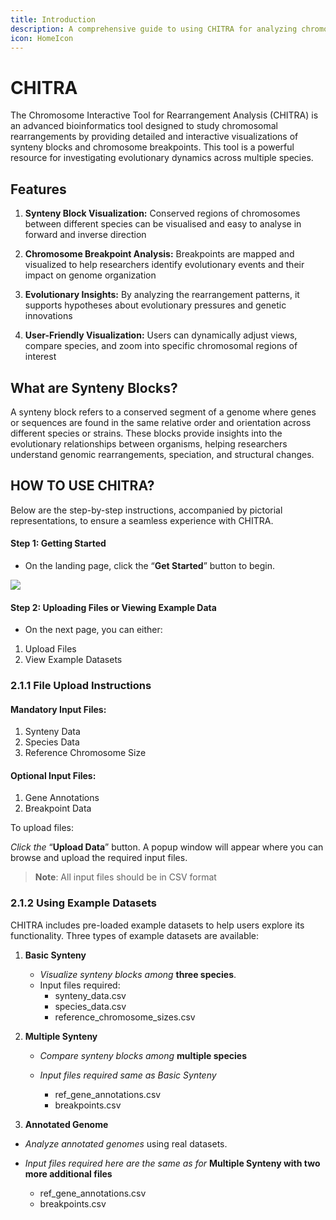 ```yaml
---
title: Introduction
description: A comprehensive guide to using CHITRA for analyzing chromosomal rearrangements
icon: HomeIcon
---
```


# CHITRA

The Chromosome Interactive Tool for Rearrangement Analysis (CHITRA) is an advanced bioinformatics tool designed to study chromosomal rearrangements by providing detailed and interactive visualizations of synteny blocks and chromosome breakpoints. This tool is a powerful resource for investigating evolutionary dynamics across multiple species.

## Features

1. **Synteny Block Visualization:** Conserved regions of chromosomes between different species can be visualised and easy to analyse in forward and inverse direction

2. **Chromosome Breakpoint Analysis:** Breakpoints are mapped and visualized to help researchers identify evolutionary events and their impact on genome organization

3. **Evolutionary Insights:** By analyzing the rearrangement patterns, it supports hypotheses about evolutionary pressures and genetic innovations

4. **User-Friendly Visualization:** Users can dynamically adjust views, compare species, and zoom into specific chromosomal regions of interest

## What are Synteny Blocks?

A synteny block refers to a conserved segment of a genome where genes or sequences are found in the same relative order and orientation across different species or strains. These blocks provide insights into the evolutionary relationships between organisms, helping researchers understand genomic rearrangements, speciation, and structural changes.

## **HOW TO USE CHITRA?**

Below are the step-by-step instructions, accompanied by pictorial representations, to ensure a seamless experience with CHITRA.

#### **Step 1: Getting Started**

- On the landing page, click the “**Get Started**” button to begin.

![](https://holocron.so/uploads/172fd7b8-image7.png)

#### **Step 2: Uploading Files or Viewing Example Data**

- On the next page, you can either:

1. Upload Files
2. View Example Datasets

### **2.1.1 File Upload Instructions**

#### **Mandatory Input Files:**

1. Synteny Data
2. Species Data
3. Reference Chromosome Size

#### **Optional Input Files:**

1. Gene Annotations
2. Breakpoint Data

To upload files:

_Click the_ “**Upload Data**” button. A popup window will appear where you can browse and upload the required input files.

> **Note**: All input files should be in CSV format

### **2.1.2 Using Example Datasets**

CHITRA includes pre-loaded example datasets to help users explore its functionality. Three types of example datasets are available:

1. **Basic Synteny**

   - _Visualize synteny blocks among_ **three species**.
   - Input files required:
     - synteny_data.csv
     - species_data.csv
     - reference_chromosome_sizes.csv

2. **Multiple Synteny**

   - _Compare synteny blocks among_ **multiple species**

   - _Input files required same as_ _Basic Synteny_

     - ref_gene_annotations.csv
     - breakpoints.csv

3. **Annotated Genome**

- _Analyze_ _annotated genomes_ using real datasets.

- _Input files required here are the same as for_ **Multiple Synteny with two more additional files**

  - ref_gene_annotations.csv
  - breakpoints.csv